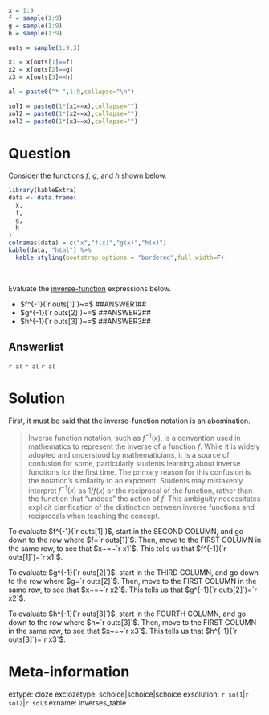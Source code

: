 ```r
x = 1:9
f = sample(1:9)
g = sample(1:9)
h = sample(1:9)

outs = sample(1:9,3)

x1 = x[outs[1]==f]
x2 = x[outs[2]==g]
x3 = x[outs[3]==h]

al = paste0("* ",1:9,collapse="\n")

sol1 = paste0(1*(x1==x),collapse="")
sol2 = paste0(1*(x2==x),collapse="")
sol3 = paste0(1*(x3==x),collapse="")

```

Question
========

Consider the functions $f$, $g$, and $h$ shown below.

```r
library(kableExtra)
data <- data.frame(
  x,
  f,
  g,
  h
)
colnames(data) = c("x","f(x)","g(x)","h(x)")
kable(data, "html") %>%
  kable_styling(bootstrap_options = "bordered",full_width=F)
```
\

Evaluate the [inverse-function](https://en.wikipedia.org/wiki/Inverse_function) expressions below.

* $f^{-1}(`r outs[1]`)~=$ ##ANSWER1##
* $g^{-1}(`r outs[2]`)~=$ ##ANSWER2##
* $h^{-1}(`r outs[3]`)~=$ ##ANSWER3##


Answerlist
--------

`r al`
`r al`
`r al`


Solution
========

First, it must be said that the inverse-function notation is an abomination.

> Inverse function notation, such as $f^{-1}(x)$, is a convention used in mathematics to represent the inverse of a function $f$. While it is widely adopted and understood by mathematicians, it is a source of confusion for some, particularly students learning about inverse functions for the first time. The primary reason for this confusion is the notation's similarity to an exponent. Students may mistakenly interpret $f^{-1}(x)$ as $1/f(x)$ or the reciprocal of the function, rather than the function that "undoes" the action of $f$. This ambiguity necessitates explicit clarification of the distinction between inverse functions and reciprocals when teaching the concept.

To evaluate $f^{-1}(`r outs[1]`)$, start in the SECOND COLUMN, and go down to the row where $f=`r outs[1]`$. Then, move to the FIRST COLUMN in the same row, to see that $x~=~`r x1`$. This tells us that $f^{-1}(`r outs[1]`)=`r x1`$.

To evaluate $g^{-1}(`r outs[2]`)$, start in the THIRD COLUMN, and go down to the row where $g=`r outs[2]`$. Then, move to the FIRST COLUMN in the same row, to see that $x~=~`r x2`$. This tells us that $g^{-1}(`r outs[2]`)=`r x2`$.

To evaluate $h^{-1}(`r outs[3]`)$, start in the FOURTH COLUMN, and go down to the row where $h=`r outs[3]`$. Then, move to the FIRST COLUMN in the same row, to see that $x~=~`r x3`$. This tells us that $h^{-1}(`r outs[3]`)=`r x3`$.


Meta-information
============
extype: cloze
exclozetype: schoice|schoice|schoice
exsolution: `r sol1`|`r sol2`|`r sol3`
exname: inverses_table